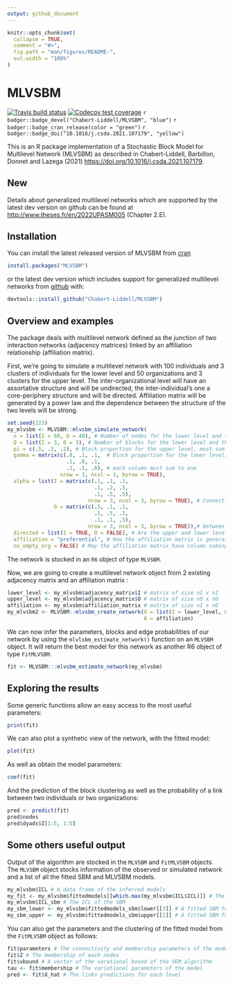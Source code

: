 ```yaml
---
output: github_document
---
```


<!-- README.md is generated from README.Rmd. Please edit that file -->

```r
knitr::opts_chunk$set(
  collapse = TRUE,
  comment = "#>",
  fig.path = "man/figures/README-",
  out.width = "100%"
)
```
# MLVSBM

<!-- badges: start -->
[![Travis build status](https://travis-ci.org/Chabert-Liddell/MLVSBM.svg?branch=master)](https://travis-ci.org/Chabert-Liddell/MLVSBM)
[![Codecov test coverage](https://codecov.io/gh/Chabert-Liddell/MLVSBM/branch/master/graph/badge.svg)](https://app.codecov.io/gh/Chabert-Liddell/MLVSBM?branch=master)
`r badger::badge_devel("Chabert-Liddell/MLVSBM", "blue")`
`r badger::badge_cran_release(color = "green")`
`r badger::badge_doi("10.1016/j.csda.2021.107179", "yellow")`
<!-- badges: end -->

This is an R package implementation of a Stochastic Block Model for Multilevel Network (MLVSBM) as described in Chabert-Liddell, Barbillon, Donnet and Lazega (2021)  [https://doi.org/10.1016/j.csda.2021.107179](https://doi.org/10.1016/j.csda.2021.107179). 

## New

Details about generalized multilevel networks which are supported by the latest dev version on github can be found at [http://www.theses.fr/en/2022UPASM005](http://www.theses.fr/en/2022UPASM005) (Chapter 2.E).

## Installation

You can install the latest released version of MLVSBM from [cran](https://cran.r-project.org/package=MLVSBM)
```r
install.packages("MLVSBM")
```

or the latest dev version which includes support for generalized multilevel networks from [github](https://github.com) with:

```r
devtools::install_github("Chabert-Liddell/MLVSBM")
```

## Overview and examples

The package deals with multilevel network defined as the junction of two 
interaction networks (adjacency matrices) linked by an affiliation relationship (affiliation matrix).

First, we're going to simulate a multilevel network with 100 individuals and 3 clusters of individuals for the lower level and  50 organizations and 3 clusters for the upper level.
The inter-organizational level will have an assortative structure  and will be undirected, the inter-individual's one a core-periphery structure and will be directed.
Affiliation matrix will be generated by a power law and the dependence between 
the structure of the two levels will be strong.

```r
set.seed(123)
my_mlvsbm <- MLVSBM::mlvsbm_simulate_network(
  n = list(I = 60, O = 40), # Number of nodes for the lower level and the upper level
  Q = list(I = 3, O = 3), # Number of blocks for the lower level and the upper level
  pi = c(.5, .3, .2), # Block proportion for the upper level, must sum to one
  gamma = matrix(c(.8, .1, .1,  # Block proportion for the lower level,
                   .1, .8, .1,
                   .1, .1, .8), # each column must sum to one
                 nrow = 3, ncol = 3, byrow = TRUE),  
  alpha = list(I = matrix(c(.1, .1, .3, 
                            .1, .2, .5,
                            .1, .5, .5), 
                          nrow = 3, ncol = 3, byrow = TRUE), # Connection matrix
               O = matrix(c(.5, .1, .1, 
                            .1, .5, .1,
                            .1, .1, .5), 
                          nrow = 3, ncol = 3, byrow = TRUE)),# between blocks
  directed = list(I = TRUE, O = FALSE), # Are the upper and lower level directed or not ?
  affiliation = "preferential", # How the affiliation matrix is generated
  no_empty_org = FALSE) # May the affiliation matrix have column suming to 0
```

The network is stocked in an `R6` object of type `MLVSBM`.

Now, we are going to create a multilevel network object from 2 existing adjacency matrix 
and an affiliation matrix :
```r
lower_level <- my_mlvsbm$adjacency_matrix$I # matrix of size nI x nI
upper_level <- my_mlvsbm$adjacency_matrix$O # matrix of size nO x nO
affiliation <- my_mlvsbm$affiliation_matrix # matrix of size nI x nO
my_mlvsbm2 <- MLVSBM::mlvsbm_create_network(X = list(I = lower_level, O = upper_level),
                                            A = affiliation)
```

We can now infer the parameters, blocks and edge probabilities of our network by
using the `mlvlsbm_estimate_network()` function on an `MLVSBM` object. 
It will return the best model for this network as another R6 object of type `FitMLVSBM`. 
```r
fit <- MLVSBM:::mlvsbm_estimate_network(my_mlvsbm)
```


## Exploring the results

Some generic functions allow an easy access to the most useful parameters:

```r
print(fit)
```

We can also plot a synthetic view of the network, with the fitted model:

```r
plot(fit)
```

As well as obtain the model parameters:

```r
coef(fit)
```

And the prediction of the block clustering as well as the probability of a link 
between two individuals or two organizations:
```r
pred <- predict(fit)
pred$nodes
pred$dyads$I[1:5, 1:5]
```



## Some others useful output
Output of the algorithm are stocked in the `MLVSBM` and `FitMLVSBM` objects.
The `MLVSBM` object stocks information of the observed or simulated network and a
list of all the fitted SBM and MLVSBM models.
```r
my_mlvsbm$ICL # A data frame of the inferred models 
my_fit <- my_mlvsbm$fittedmodels[[which.max(my_mlvsbm$ICL$ICL)]] # The fitted model with index  the highest ICL
my_mlvsbm$ICL_sbm # The ICL of the SBM
my_sbm_lower <- my_mlvsbm$fittedmodels_sbm$lower[[3]] # A fitted SBM for the lower level with 3 blocks
my_sbm_upper <- my_mlvsbm$fittedmodels_sbm$upper[[2]] # A fitted SBM for the upper level with 2 blocks
```

You can also get the parameters and the clustering of the fitted model from the
`FitMLVSBM` object as follows:
```r
fit$parameters # The connectivity and membership parameters of the model
fit$Z # The membership of each nodes
fit$vbound # A vector of the varational bound of the VEM algorithm
tau <- fit$membership # The variational parameters of the model
pred <- fit$X_hat # The links predictions for each level
```


